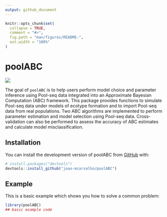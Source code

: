 ```yaml
---
output: github_document
---
```


```r
knitr::opts_chunk$set(
  collapse = TRUE,
  comment = "#>",
  fig.path = "man/figures/README-",
  out.width = "100%"
)
```

# poolABC

<!-- badges: start -->

[![](https://zenodo.org/badge/564786207.svg)](https://zenodo.org/badge/latestdoi/564786207)

<!-- badges: end -->

The goal of `poolABC` is to help users perform model choice and parameter inference using Pool-seq data integrated into an Approximate Bayesian Computation (ABC) framework. This package provides functions to simulate Pool-seq data under models of ecotype formation and to import Pool-seq data from real populations. Two ABC algorithms are implemented to perform parameter estimation and model selection using Pool-seq data. Cross-validation can also be performed to assess the accuracy of ABC estimates and calculate model misclassification.

## Installation

You can install the development version of poolABC from [GitHub](https://github.com/) with:

``` r
# install.packages("devtools")
devtools::install_github("joao-mcarvalho/poolABC")
```

## Example

This is a basic example which shows you how to solve a common problem:

```r
library(poolABC)
## basic example code
```
